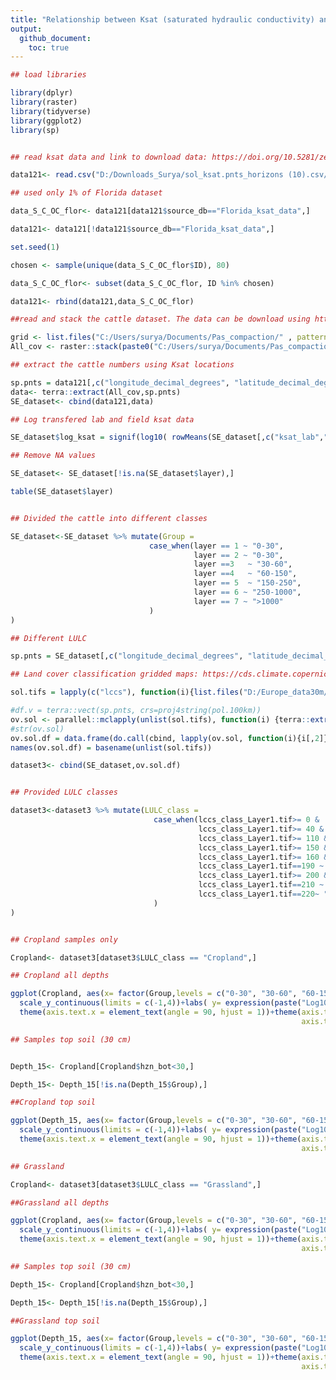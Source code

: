 ---
title: "Relationship between Ksat (saturated hydraulic conductivity) and number of cattle (FAO dataset)"
output: 
  github_document:
    toc: true
---

```{r}
## load libraries

library(dplyr)
library(raster)
library(tidyverse)
library(ggplot2)
library(sp)


## read ksat data and link to download data: https://doi.org/10.5281/zenodo.3752721

data121<- read.csv("D:/Downloads_Surya/sol_ksat.pnts_horizons (10).csv/sol_ksat.pnts_horizons10.csv")

## used only 1% of Florida dataset

data_S_C_OC_flor<- data121[data121$source_db=="Florida_ksat_data",]

data121<- data121[!data121$source_db=="Florida_ksat_data",]

set.seed(1)

chosen <- sample(unique(data_S_C_OC_flor$ID), 80)

data_S_C_OC_flor<- subset(data_S_C_OC_flor, ID %in% chosen)

data121<- rbind(data121,data_S_C_OC_flor)

##read and stack the cattle dataset. The data can be download using https://www.fao.org/livestock-systems/global-distributions/cattle/en/ 

grid <- list.files("C:/Users/surya/Documents/Pas_compaction/" , pattern = "*.tif$")
All_cov <- raster::stack(paste0("C:/Users/surya/Documents/Pas_compaction/", grid))

## extract the cattle numbers using Ksat locations

sp.pnts = data121[,c("longitude_decimal_degrees", "latitude_decimal_degrees")]
data<- terra::extract(All_cov,sp.pnts)
SE_dataset<- cbind(data121,data)

## Log transfered lab and field ksat data

SE_dataset$log_ksat = signif(log10( rowMeans(SE_dataset[,c("ksat_lab","ksat_field")], na.rm=TRUE)), 4)

## Remove NA values

SE_dataset<- SE_dataset[!is.na(SE_dataset$layer),]

table(SE_dataset$layer)


## Divided the cattle into different classes

SE_dataset<-SE_dataset %>% mutate(Group =
                               case_when(layer == 1 ~ "0-30", 
                                         layer == 2 ~ "0-30",
                                         layer ==3   ~ "30-60",
                                         layer ==4   ~ "60-150",
                                         layer == 5  ~ "150-250",
                                         layer == 6 ~ "250-1000",
                                         layer == 7 ~ ">1000"
                               )
)

## Different LULC

sp.pnts = SE_dataset[,c("longitude_decimal_degrees", "latitude_decimal_degrees")]

## Land cover classification gridded maps: https://cds.climate.copernicus.eu/cdsapp#!/dataset/satellite-land-cover?tab=overview

sol.tifs = lapply(c("lccs"), function(i){list.files("D:/Europe_data30m/Dataset11", pattern=glob2rx(paste0( i, "_class_Layer1.tif")), full.names = TRUE)})

#df.v = terra::vect(sp.pnts, crs=proj4string(pol.100km))
ov.sol <- parallel::mclapply(unlist(sol.tifs), function(i) {terra::extract(terra::rast(i), sp.pnts)})
#str(ov.sol)
ov.sol.df = data.frame(do.call(cbind, lapply(ov.sol, function(i){i[,2]})))
names(ov.sol.df) = basename(unlist(sol.tifs))

dataset3<- cbind(SE_dataset,ov.sol.df)


## Provided LULC classes

dataset3<-dataset3 %>% mutate(LULC_class =
                                case_when(lccs_class_Layer1.tif>= 0 &  lccs_class_Layer1.tif<=30 ~ "Cropland", 
                                          lccs_class_Layer1.tif>= 40 &  lccs_class_Layer1.tif<=100~ "Forest",
                                          lccs_class_Layer1.tif>= 110 &  lccs_class_Layer1.tif<=140 ~ "Grassland",
                                          lccs_class_Layer1.tif>= 150 &  lccs_class_Layer1.tif<=153 ~ "Sparse vegetation",
                                          lccs_class_Layer1.tif>= 160 &  lccs_class_Layer1.tif<=180 ~ "Wetalnds",
                                          lccs_class_Layer1.tif==190 ~ "Urban areas",
                                          lccs_class_Layer1.tif>= 200 &  lccs_class_Layer1.tif<=202 ~ "Bare areas",
                                          lccs_class_Layer1.tif==210 ~ "Water bodies",
                                          lccs_class_Layer1.tif==220~ "Permanent snow and ice"
                                )
)


## Cropland samples only

Cropland<- dataset3[dataset3$LULC_class == "Cropland",]

## Cropland all depths

ggplot(Cropland, aes(x= factor(Group,levels = c("0-30", "30-60", "60-150", "150-250", "250-1000", ">1000")), y=log_ksat)) + geom_boxplot()+ 
  scale_y_continuous(limits = c(-1,4))+labs( y= expression(paste("Log10 Ksat [cm/day]")), x = expression(paste("number of cattels [-]" )))+
  theme(axis.text.x = element_text(angle = 90, hjust = 1))+theme(axis.text=element_text(size=18, color = "black"),
                                                                 axis.title=element_text(size=18,face="bold"))                                                             

## Samples top soil (30 cm)


Depth_15<- Cropland[Cropland$hzn_bot<30,]

Depth_15<- Depth_15[!is.na(Depth_15$Group),]

##Cropland top soil

ggplot(Depth_15, aes(x= factor(Group,levels = c("0-30", "30-60", "60-150", "150-250", "250-1000", ">1000")), y=log_ksat)) + geom_boxplot()+ 
  scale_y_continuous(limits = c(-1,4))+labs( y= expression(paste("Log10 Ksat [cm/day]")), x = expression(paste("number of cattels [-]" )))+
  theme(axis.text.x = element_text(angle = 90, hjust = 1))+theme(axis.text=element_text(size=18, color = "black"),
                                                                 axis.title=element_text(size=18,face="bold"))                                                             

## Grassland

Cropland<- dataset3[dataset3$LULC_class == "Grassland",]

##Grassland all depths

ggplot(Cropland, aes(x= factor(Group,levels = c("0-30", "30-60", "60-150", "150-250", "250-1000", ">1000")), y=log_ksat)) + geom_boxplot()+ 
  scale_y_continuous(limits = c(-1,4))+labs( y= expression(paste("Log10 Ksat [cm/day]")), x = expression(paste("number of cattels [-]" )))+
  theme(axis.text.x = element_text(angle = 90, hjust = 1))+theme(axis.text=element_text(size=18, color = "black"),
                                                                 axis.title=element_text(size=18,face="bold"))           

## Samples top soil (30 cm)

Depth_15<- Cropland[Cropland$hzn_bot<30,]

Depth_15<- Depth_15[!is.na(Depth_15$Group),]

##Grassland top soil

ggplot(Depth_15, aes(x= factor(Group,levels = c("0-30", "30-60", "60-150", "150-250", "250-1000", ">1000")), y=log_ksat)) + geom_boxplot()+ 
  scale_y_continuous(limits = c(-1,4))+labs( y= expression(paste("Log10 Ksat [cm/day]")), x = expression(paste("number of cattels [-]" )))+
  theme(axis.text.x = element_text(angle = 90, hjust = 1))+theme(axis.text=element_text(size=18, color = "black"),
                                                                 axis.title=element_text(size=18,face="bold"))                                                             

```

